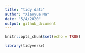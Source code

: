 ```yaml
---
title: "tidy data"
author: "Xiaoyue Ma"
date: "5/4/2020"
output: github_document
---
```


```r
knitr::opts_chunk$set(echo = TRUE)

library(tidyverse)
```

